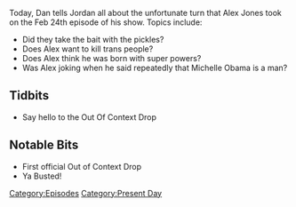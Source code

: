 {{DEFAULTSORT:
    #_EPISODE_0016:February 24, 2017
}}{{Episode
    | title           = February 24, 2017
    | caption         = Listen to this episode on [https://knowledgefight.libsyn.com/knowledge-fight-feb-24-2017 Libsyn] [https://open.spotify.com/episode/3FCXFT5Q7QYwAVu0kAaOR5 Spotify], Read the [[Transcript/16: February 24, 2017|Unofficial Transcript]]
    | episodeNumber   = 16
    | length          = 02:03:24
    | airDate         = February 27, 2017
    | coverageDate    = February 24, 2017
    | episodeType     = [[:Category:Present Day|Present Day]]
    | oocDrop         = Sounds like pedophilia to me, brah
    | previousEpisode = [[15: February 20-21, 2017]]
    | nextEpisode     = [[17: February 7, 2017]]
}}

{{Stub}}

Today, Dan tells Jordan all about the unfortunate turn that Alex Jones took on the Feb 24th episode of his show.  Topics include:

*Did they take the bait with the pickles?
*Does Alex want to kill trans people?
*Does Alex think he was born with super powers?
*Was Alex joking when he said repeatedly that Michelle Obama is a man?

==Tidbits==

*Say hello to the Out Of Context Drop

==Notable Bits==

*First official Out of Context Drop
*Ya Busted!

[[Category:Episodes]]
[[Category:Present Day]]
